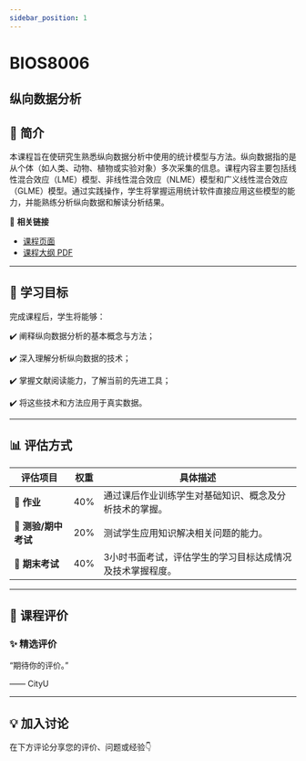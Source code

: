 ```yaml
---
sidebar_position: 1
---
```


# BIOS8006
## 纵向数据分析

## **📘 简介**
本课程旨在使研究生熟悉纵向数据分析中使用的统计模型与方法。纵向数据指的是从个体（如人类、动物、植物或实验对象）多次采集的信息。课程内容主要包括线性混合效应（LME）模型、非线性混合效应（NLME）模型和广义线性混合效应（GLME）模型。通过实践操作，学生将掌握运用统计软件直接应用这些模型的能力，并能熟练分析纵向数据和解读分析结果。

🔗 **相关链接**
- [课程页面](https://www.cityu.edu.hk/catalogue/pg/202425/course/BIOS8006.htm)
- [课程大纲 PDF](https://www.cityu.edu.hk/catalogue/pg/202425/course/BIOS8006.pdf)

---

## **🎯 学习目标**

完成课程后，学生将能够：

✔️ 阐释纵向数据分析的基本概念与方法；

✔️ 深入理解分析纵向数据的技术；

✔️ 掌握文献阅读能力，了解当前的先进工具；

✔️ 将这些技术和方法应用于真实数据。

---

## **📊 评估方式**

| **评估项目**          | **权重** | **具体描述**                                                                                       |
|----------------------|---------|---------------------------------------------------------------------------------------------------|
| **📝 作业**            | 40%     | 通过课后作业训练学生对基础知识、概念及分析技术的掌握。                                               |
| **📄 测验/期中考试**    | 20%     | 测试学生应用知识解决相关问题的能力。                                                               |
| **📄 期末考试**        | 40%     | 3小时书面考试，评估学生的学习目标达成情况及技术掌握程度。                                             |

---

## **💬 课程评价**

### ✨ **精选评价**
<div className={commentStyles.commentBox}>
    <p className={commentStyles.commentText}>
        “期待你的评价。”
    </p>
    <p className={commentStyles.commentAuthor}>—— CityU</p>
</div>

---

## **💡 加入讨论**

在下方评论分享您的评价、问题或经验👇
<Utterances />
